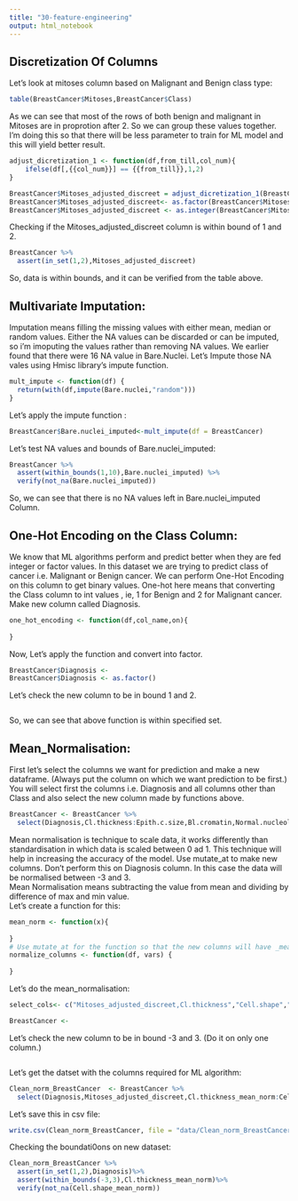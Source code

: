 ```yaml
---
title: "30-feature-engineering"
output: html_notebook
---
```


## Discretization Of Columns

Let's look at mitoses column based on Malignant and Benign class type:
```r
table(BreastCancer$Mitoses,BreastCancer$Class)
```

As we can see that most of the rows of both benign and malignant in Mitoses are in proprotion after 2. So we can group these values together. I'm doing this so that there will be less parameter to train for ML model and this will yield better result.

```r
adjust_dicretization_1 <- function(df,from_till,col_num){
    ifelse(df[,{{col_num}}] == {{from_till}},1,2) 
}

```


```r
BreastCancer$Mitoses_adjusted_discreet = adjust_dicretization_1(BreastCancer,c(2|3|4|5|6|7|8|9|10),col_num=c(10))
BreastCancer$Mitoses_adjusted_discreet<- as.factor(BreastCancer$Mitoses_adjusted_discreet)
BreastCancer$Mitoses_adjusted_discreet <- as.integer(BreastCancer$Mitoses_adjusted_discreet)
```

Checking if the Mitoses_adjusted_discreet column is within bound of 1 and 2.
```r
BreastCancer %>%
  assert(in_set(1,2),Mitoses_adjusted_discreet)

```

So, data is within bounds, and it can be verified from the table above.

## Multivariate Imputation:

Imputation means filling the missing values with either mean, median or random values. Either the NA values can be discarded or can be imputed, so i'm imoputing the values rather than removing NA values.
We earlier found that there were 16 NA value in Bare.Nuclei. Let's Impute those NA vales using Hmisc library's impute function.

```r
mult_impute <- function(df) {
  return(with(df,impute(Bare.nuclei,"random")))
}
```

Let's apply the impute function : 
```r
BreastCancer$Bare.nuclei_imputed<-mult_impute(df = BreastCancer)
```

Let's test NA values and bounds of Bare.nuclei_imputed:
```r
BreastCancer %>%
  assert(within_bounds(1,10),Bare.nuclei_imputed) %>%
  verify(not_na(Bare.nuclei_imputed))
```
So, we can see that there is no NA values left in Bare.nuclei_imputed Column.


## One-Hot Encoding on the Class Column: 
We know that ML algorithms perform and predict better when they are fed integer or factor values. In this dataset we are trying to predict class of cancer i.e. Malignant or Benign cancer. We can perform One-Hot Encoding on this column to get binary values. One-hot here means that converting the Class column to int values , ie, 1 for Benign and 2 for Malignant cancer. Make new column called Diagnosis.

```r
one_hot_encoding <- function(df,col_name,on){
  
}
```

Now, Let's apply the function and convert into factor.
```r
BreastCancer$Diagnosis <- 
BreastCancer$Diagnosis <- as.factor()
```

Let's check the new column to be in bound 1 and 2.
```r

```

So, we can see that above function is within specified set.

## Mean_Normalisation:

First let's select the columns we want for prediction and make a new dataframe. (Always put the column on which we want prediction to be first.)
You will select first the columns i.e. Diagnosis and all columns other than Class and also select the new column made by functions above.
```r
BreastCancer <- BreastCancer %>%
  select(Diagnosis,Cl.thickness:Epith.c.size,Bl.cromatin,Normal.nucleoli,Mitoses_adjusted_discreet,Bare.nuclei_imputed)
```

Mean normalisation is technique to scale data, it works differently than standardisation in which data is scaled between 0 ad 1. This technique will help in increasing the accuracy of the model. Use mutate_at to make new columns. Don't perform this on Diagnosis column. In this case the data will be normalised between -3 and 3.<br>
 Mean Normalisation means subtracting the value from mean and dividing by difference of max and min value.<br>
Let's create a function for this:

```r
mean_norm <- function(x){
  
}
# Use mutate_at for the function so that the new columns will have _mean_norm at end.
normalize_columns <- function(df, vars) { 
  
}
```

Let's do the mean_normalisation:
```r
select_cols<- c("Mitoses_adjusted_discreet,Cl.thickness","Cell.shape","Marg.adhesion","Epith.c.size","Bl.cromatin","Normal.nucleoli","Bare.nuclei_imputed","Cell.size")

BreastCancer <- 
```

Let's check the new column to be in bound -3 and 3. (Do it on only one column.)
```r

```

Let's get the datset with the columns required for ML algorithm:
```r
Clean_norm_BreastCancer  <- BreastCancer %>%
  select(Diagnosis,Mitoses_adjusted_discreet,Cl.thickness_mean_norm:Cell.size_mean_norm)
```



Let's save this in csv file:
```r
write.csv(Clean_norm_BreastCancer, file = "data/Clean_norm_BreastCancer.csv")
```


Checking the boundati0ons on new dataset:
```r
Clean_norm_BreastCancer %>%
  assert(in_set(1,2),Diagnosis)%>%
  assert(within_bounds(-3,3),Cl.thickness_mean_norm)%>%
  verify(not_na(Cell.shape_mean_norm))
  
```

















